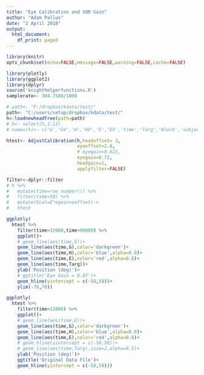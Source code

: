 ```yaml
---
title: "Eye Calibration and VOR Gain"
author: "Adam Pallus"
date: "2 April 2018"
output:
  html_document:
    df_print: paged
---
```



```r
library(knitr)
opts_chunk$set(echo=FALSE,message=FALSE,warning=FALSE,cache=FALSE)
```

```r
library(plotly)
library(ggplot2)
library(dplyr)
source('knighthelperfunctions.R')
samplerate<- 304.7508/1000

```

```r

# path<- "F:/dropbox/kdata/test/"
path<- "C:/users/setup/dropbox/kdata/test/"
h<-loadnewheadfree(path=path)
# h<- select(h,1:13)
# names(h)<- c('G','GV','H','HV','E','EV','time','Targ','block','subject','blocknum','task')
```

```r


htest<- AdjustCalibration(h,headoffset= 3,
                          eyeoffset=2.8,
                          # eyegain=0.621,
                          eyegain=0.72,
                          headgain=1,
                          applyfilter=FALSE)

filter<-dplyr::filter
# h %>%
#   mutate(time=row_number()) %>%
#   filter(time>50) %>%
#   mutate(Ecal=E*egain+eoffset)->
#   htest
```




```r
ggplotly(
  htest %>%
    filter(time>32000,time<90000) %>%
    ggplot()+
    # geom_line(aes(time,E))+
    geom_line(aes(time,G),color='darkgreen')+
    geom_line(aes(time,H),color='blue',alpha=0.8)+
    geom_line(aes(time,E),color='red',alpha=0.8)+
    geom_line(aes(time,Targ))+
    ylab('Position (deg)')+
    # ggtitle('Eye Gain = 0.87')+
    geom_hline(yintercept = c(-58,58))+
    ylim(-70,70))
```


```r
ggplotly(
  htest %>%
    filter(time<12000) %>%
    ggplot()+
    # geom_line(aes(time,E))+
    geom_line(aes(time,G),color='darkgreen')+
    geom_line(aes(time,H),color='blue',alpha=0.8)+
    geom_line(aes(time,E),color='red',alpha=0.8)+
    # geom_hline(yintercept = c(-58,58))+
    # geom_line(aes(time,Targ),size=2,alpha=0.5)+
    ylab('Position (deg)')+
    ggtitle('Original Data File')+
    geom_hline(yintercept = c(-58,58)))
```
